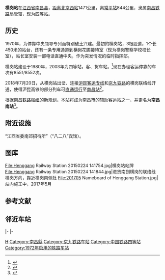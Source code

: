 {{Infobox China railway station
|车站名称= 横岗站
|图片= 201705 Henggang Station under construction.jpg
|图片介绍= 横岗站站房，2017年5月
|其他名称= 
|车站拼音= HengGang
|英文名称= Henggang Railway Station
|车站代码= 25445<ref>{{cite book|title=中华人民共和国铁路车站代码（GB/T 10302-2010）|publisher=中国标准出版社|year=2010|isbn=155066140495|ignore-isbn-error=true|pages=14}}</ref>
|电报码= HOG<ref>{{cite book|author=铁道部电子计算技术中心, 铁道部运输局|title=铁路车站站名代码表：TMIS使用|publisher=中国铁道出版社|location=北京|year=1998|isbn=9787113030995|pages=47}}</ref><ref>{{cite book|author=[[中华人民共和国铁道部|中华人民共和国铁道部]]|title=铁路电报站名略号（2012）|publisher=中国铁道出版社|location=北京|year=2012|unified=15113·3468|pages=49}}</ref>
|拼音码= HGA
|车站类型= 
|技术性质= 
|业务性质= 
|始建时间= 
|开通运营= 1980年
|车站地址= [[江西省|江西省]][[南昌市|南昌市]][[南昌县|南昌县]]
|坐标= {{Coord|28.50485|N|115.94559|E|format=dms|display=inline,title|type:railwaystation_region:CN}}
|归属= [[南昌铁路局|南昌铁路局]][[南昌车务段|南昌车务段]]
|使用状态= 使用中
|线路= [[京九铁路|京九铁路]]
|车站等级= [[四等站_(中鐵)|四等站]]
|月台数目= 2
|侧式站台= 1
|岛式站台= 1
|站台面= 3
|股道数目 = 5
|正线= 2
|到发线= 3（1正线亦到发线）
|其它线= 1
|网站=
|route_map = {{横岗站RDT}}
}}
'''横岗站'''在[[江西省|江西省]][[南昌县|南昌县]]，[[距离|距离]][[北京西站|北京西站]]1471公里，离[[常平站|常平站]]844公里，隶属[[南昌铁路局|南昌铁路局]]管辖，现为[[四等站_(中鐵)|四等站]]。

== 历史 ==
1970年，为停靠中央领导专列而特别破土兴建。最初的横岗站，3根股道，1个长450米的站台，还有一条专用通道到横岗花圃接待室（现为横岗警察学校校长室），站长室安装一部电话直通中央，作为突发情况的临时指挥部。

横岗站建设于1980年，2003年为四等站，客、货车站。<ref>{{cite book |title=中国铁路站名词典 |author=孙本祥 编 |publisher=中国铁道出版社 |year=2003 |isbn=9787113039417 |pages=111 }}</ref>现在办理客运停靠的车次有8551/8552次。

2018年7月20日，从横岗站出岔、连接[[沪昆客运专线|沪昆客运专线]]和[[京九铁路|京九铁路]]的横岗联络线开通，使得沪昆高铁的部分列车可[[直通运行|直通运行]]至[[南昌站_(江西省)|南昌站]]<ref>{{cite news|title=南昌铁路枢纽横岗联络线将开通 南昌站首次开行“G”字头动车|url=http://jx.people.com.cn/n2/2018/0718/c190260-31832062.html|publisher=人民网|date=2018-07-18|accessdate=2018-07-21|archive-date=2018-07-20|archive-url=https://web.archive.org/web/20180720052126/http://jx.people.com.cn/n2/2018/0718/c190260-31832062.html|dead-url=yes}}</ref>。

根据[[南昌铁路枢纽|南昌铁路枢纽]]的新规划，本站将成为南昌市的辅助客运站之一，并更名为'''南昌南站'''<ref>{{Cite web|title=千方百计推进工程建设 不断完善站点功能配套|url=http://www.nc.gov.cn/ncszf/jrnc/202206/5ea317c7609547d88d7a647011098049.shtml|date=2022-06-07|publisher=[[南昌日报|南昌日报]]}}</ref>。

==附近设施==
“江西省委南郊招待所”（“八二八”宾馆）。

==图库==
<gallery>
File:Henggang Railway Station 20150224 141754.jpg|横岗站站牌
File:Henggang Railway Station 20150224 141844.jpg|进贤南到横岗的联络线横岗方向，靠近横岗南侧处
File:201705 Nameboard of Henggang Station.jpg|站内施工中，2017年5月
</gallery>

== 参考文献 ==
{{Reflist|colwidth=30em}}

==邻近车站==
{{start rail box|[[中国铁路|中国铁路]]}}
{{s-inop|[[蓮塘站_(江西)|莲塘站]]|{{站|北京西}}方向}}
{{s-line|[[京九铁路|京九铁路]]<br />← 9km 横岗站 4km →}}
{{s-inop|[[向塘站|向塘站]]|{{站|常平}}方向}}
|-
{{s-inop|[[进贤南站|进贤南站]]|{{站|上海虹桥}}方向}} 
{{s-line|[[沪昆客运专线|沪昆客运专线]]横岗联络线<br />← 36km 横岗站{{0}}{{0}} {{0}}{{0}}{{0}}{{0}}}}
{{terminus}}
|-
{{s-inop|[[南昌站_(江西)|南昌站]]}}
{{s-line|[[昌赣客运专线|昌赣客运专线]]}}
{{s-inop|[[丰城东站|丰城东站]]}}
{{end box}}

{{Commonscat|Henggang Railway Station}}
{{京九铁路}}
{{昌赣客运专线}}
{{南昌车务段}}

[[Category:南昌市铁路车站|H]]
[[Category:南昌縣|Category:南昌縣]]
[[Category:京九铁路车站|Category:京九铁路车站]]
[[Category:中国铁路四等站|Category:中国铁路四等站]]
[[Category:1972年启用的铁路车站|Category:1972年启用的铁路车站]]